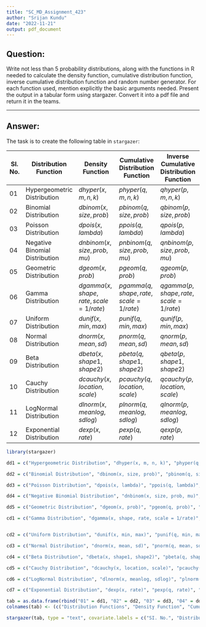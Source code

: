 ```yaml
---
title: "SC_MD_Assignment_423"
author: "Srijan Kundu"
date: "2022-11-21"
output: pdf_document
---
```


## Question:

Write not less than 5 probability distributions, along with the functions in R needed to calculate the density function, cumulative distribution function, inverse cumulative distribution function and random number generator. For each function used, mention explicitly the basic arguments needed. Present the output in a tabular form using stargazer. Convert it into a pdf file and return it in the teams.

---

## Answer:
The task is to create the following table in `stargazer`:

| SI. No. | Distribution Function          | Density Function                         | Cumulative Distribution Function         | Inverse Cumulative Distribution Function | Random Number Generator                  |
|-----|-------------|------------------------------|-----------------------------|-----------------------------|-----------------------------|
| 01      | Hypergeometric Distribution    | $dhyper(x, m, n, k)$                     | $phyper(q, m, n, k)$                     | $qhyper(p, m, n, k)$                     | $rhyper(nn, m, n, k)$                    |
| 02      | Binomial Distribution          | $dbinom(x, size, prob)$                  | $pbinom(q, size, prob)$                  | $qbinom(p, size, prob)$                  | $rbinom(n, size, prob)$                  |
| 03      | Poisson Distribution           | $dpois(x, lambda)$                       | $ppois(q, lambda)$                       | $qpois(p, lambda)$                       | $rpois(n, lambda)$                       |
| 04      | Negative Binomial Distribution | $dnbinom(x, size, prob, mu)$             | $pnbinom(q, size, prob, mu)$             | $qnbinom(p, size, prob, mu)$             | $rnbinom(n, size, prob, mu)$             |
| 05      | Geometric Distribution         | $dgeom(x, prob)$                         | $pgeom(q, prob)$                         | $qgeom(p, prob)$                         | $rgeom(n, prob)$                         |
| 06      | Gamma Distribution             | $dgamma(x, shape, rate, scale = 1/rate)$ | $pgamma(q, shape, rate, scale = 1/rate)$ | $qgamma(p, shape, rate, scale = 1/rate)$ | $rgamma(n, shape, rate, scale = 1/rate)$ |
| 07      | Uniform Distribution           | $dunif(x, min, max)$                      | $punif(q, min, max)$                     | $qunif(p, min, max)$                     | $runif(n, min, max)$                     |
| 08      | Normal Distribution            | $dnorm(x, mean, sd)$                     | $pnorm(q, mean, sd)$                     | $qnorm(p, mean, sd)$                     | $rnorm(n, mean, sd)$                     |
| 09      | Beta Distribution              | $dbeta(x, shape1, shape2)$               | $pbeta(q, shape1, shape2)$               | $qbeta(p, shape1, shape2)$               | $rbeta(n, shape1, shape2)$               |
| 10      | Cauchy Distribution            | $dcauchy(x, location, scale)$            | $pcauchy(q, location, scale)$            | $qcauchy(p, location, scale)$            | $rcauchy(n, location, scale)$            |
| 11      | LogNormal Distribution         | $dlnorm(x, meanlog, sdlog)$              | $plnorm(q, meanlog, sdlog)$              | $qlnorm(p, meanlog, sdlog)$              | $rlnorm(n, meanlog, sdlog)$              |
| 12      | Exponential Distribution       | $dexp(x, rate)$                          | $pexp(q, rate)$                          | $qexp(p, rate)$                          | $rexp(n, rate)$                          |

```r
library(stargazer)
```

```r
dd1 = c("Hypergeometric Distribution", "dhyper(x, m, n, k)", "phyper(q, m, n, k)", "qhyper(p, m, n, k)", "rhyper(nn, m, n, k)")

dd2 = c("Binomial Distribution", "dbinom(x, size, prob)", "pbinom(q, size, prob)", "qbinom(p, size, prob)", "rbinom(n, size, prob)")

dd3 = c("Poisson Distribution", "dpois(x, lambda)", "ppois(q, lambda)", "qpois(p, lambda)", "rpois(n, lambda)")

dd4 = c("Negative Binomial Distribution", "dnbinom(x, size, prob, mu)", "pnbinom(q, size, prob, mu)", "qnbinom(p, size, prob, mu)", "rnbinom(n, size, prob, mu)")

dd5 = c("Geometric Distribution", "dgeom(x, prob)", "pgeom(q, prob)", "qgeom(p, prob)", "rgeom(n, prob)")

cd1 = c("Gamma Distribution", "dgamma(x, shape, rate, scale = 1/rate)", "pgamma(q, shape, rate, scale = 1/rate)", "qgamma(p, shape, rate, scale = 1/rate)", "rgamma(n, shape, rate, scale = 1/rate)")


cd2 = c("Uniform Distribution", "dunif(x, min, max)", "punif(q, min, max)", "qunif(p, min, max)", "runif(n, min, max)")

cd3 = c("Normal Distribution", "dnorm(x, mean, sd)", "pnorm(q, mean, sd)", "qnorm(p, mean, sd)", "rnorm(n, mean, sd)")

cd4 = c("Beta Distribution", "dbeta(x, shape1, shape2)", "pbeta(q, shape1, shape2)", "qbeta(p, shape1, shape2)", "rbeta(n, shape1, shape2)")

cd5 = c("Cauchy Distribution", "dcauchy(x, location, scale)", "pcauchy(q, location, scale)", "qcauchy(p, location, scale)", "rcauchy(n, location, scale)")

cd6 = c("LogNormal Distribution", "dlnorm(x, meanlog, sdlog)", "plnorm(q, meanlog, sdlog)", "qlnorm(p, meanlog, sdlog)", "rlnorm(n, meanlog, sdlog)")

cd7 = c("Exponential Distribution", "dexp(x, rate)", "pexp(q, rate)", "qexp(p, rate)", "rexp(n, rate)")
```

```r
tab = as.data.frame(rbind("01" = dd1, "02" = dd2, "03" = dd3, "04" = dd4, "05" = dd5, "06" = cd1, "07" = cd2, "08" = cd3, "09" = cd4, "10" = cd5, "11" = cd6, "12" = cd7)) 
colnames(tab) <- (c("Distribution Functions", "Density Function", "Cumulative Distribution Function", "Inverse Cumulative Distribution Function", "Random Number Generator"))
```

```r
stargazer(tab, type = "text", covariate.labels = c("SI. No.", "Distribution Functions", "Density Function", "Cumulative Distribution Function", "Inverse Cumulative Distribution Function", "Random Number Generator"), summary = FALSE, out = "Distribution_table.txt", title = "Distribution Table")
```

